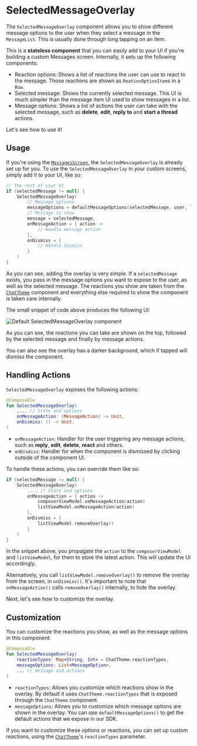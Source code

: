 # SelectedMessageOverlay

The `SelectedMessageOverlay` component allows you to show different message options to the user when they select a message in the `MessageList`. This is usually done through long tapping on an item.

This is a **stateless component** that you can easily add to your UI if you're building a custom Messages screen. Internally, it sets up the following components:

* Reaction options: Shows a list of reactions the user can use to react to the message. Those reactions are shown as `ReationOptionItem`s in a `Row`.
* Selected message: Shows the currently selected message. This UI is much simpler than the message item UI used to show messages in a list.
* Message options: Shows a list of actions the user can take with the selected message, such as **delete**, **edit**, **reply to** and **start a thread** actions.

Let's see how to use it!

## Usage

If you're using the [`MessagesScreen`](./01-messages-screen.mdx), the `SelectedMessageOverlay` is already set up for you. To use the `SelectedMessageOverlay` in your custom screens, simply add it to your UI, like so:

```kotlin
// The rest of your UI
if (selectedMessage != null) {
    SelectedMessageOverlay(
        // Message options
        messageOptions = defaultMessageOptions(selectedMessage, user, listViewModel.isInThread),
        // Message to show
        message = selectedMessage,
        onMessageAction = { action ->
            // Handle message action
        },
        onDismiss = { 
            // Handle dismiss
        }
    )
}
```

As you can see, adding the overlay is very simple. If a `selectedMessage` exists, you pass in the message options you want to expose to the user, as well as the selected message. The reactions you show are taken from the [`ChatTheme`](../02-general-customization/01-chat-theme.mdx) component and everything else required to show the component is taken care internally.

The small snippet of code above produces the following UI:

![Default SelectedMessageOverlay component](../../assets/compose_default_selected_message_overlay_component.png)

As you can see, the reactions you can take are shown on the top, followed by the selected message and finally by message actions.

You can also see the overlay has a darker background, which if tapped will dismiss the component.

## Handling Actions

`SelectedMessageOverlay` exposes the following actions:

```kotlin
@Composable
fun SelectedMessageOverlay(
    ..., // State and options
    onMessageAction: (MessageAction) -> Unit,
    onDismiss: () -> Unit,
)
```

* `onMessageAction`: Handler for the user triggering any message actions, such as **reply**, **edit**, **delete**, **react** and others.
* `onDismiss`: Handler for when the component is dismissed by clicking outside of the component UI.

To handle these actions, you can override them like so:

```kotlin
if (selectedMessage != null) {
    SelectedMessageOverlay(
        ..., // State and options
        onMessageAction = { action ->
            composerViewModel.onMessageAction(action)
			listViewModel.onMessageAction(action)
        },
        onDismiss = {
			listViewModel.removeOverlay()
        }
    )
}
```

In the snippet above, you propagate the `action` to the `composerViewModel` and `listViewModel`, for them to store the latest action. This will update the UI accordingly.

Alternatively, you call `listViewModel.removeOverlay()` to remove the overlay from the screen, in `onDismiss()`. It's important to note that `onMessageAction()` calls `removeOverlay()` internally, to hide the overlay.

Next, let's see how to customize the overlay.

## Customization

You can customize the reactions you show, as well as the message options in this component:

```kotlin
@Composable
fun SelectedMessageOverlay(
    reactionTypes: Map<String, Int> = ChatTheme.reactionTypes,
    messageOptions: List<MessageOption>,
    ... // message and actions
)
```

* `reactionTypes`: Allows you customize which reactions show in the overlay. By default it uses `ChatTheme.reactionTypes` that is exposed through the `ChatTheme` component.
* `messageOptions`: Allows you to customize which message options are shown in the overlay. You can use `defaultMessageOptions()` to get the default actions that we expose in our SDK.

If you want to customize these options or reactions, you can set up custom reactions, using the [`ChatTheme`](../02-general-customization/01-chat-theme.mdx)'s `reactionTypes` parameter.
